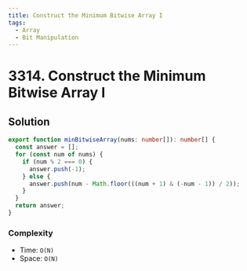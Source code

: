 ```yaml
---
title: Construct the Minimum Bitwise Array I
tags:
  - Array
  - Bit Manipulation
---
```


# 3314. Construct the Minimum Bitwise Array I

<Badges>
  <LevelBadge level="easy" />
  <TopicBadge name="Array" slug="array" />
  <TopicBadge name="Bit Manipulation" slug="bit-manipulation" />
</Badges>

## Solution

```typescript filename="solution.ts" copy
export function minBitwiseArray(nums: number[]): number[] {
  const answer = [];
  for (const num of nums) {
    if (num % 2 === 0) {
      answer.push(-1);
    } else {
      answer.push(num - Math.floor(((num + 1) & (-num - 1)) / 2));
    }
  }
  return answer;
}
```

### Complexity

- Time: `O(N)`
- Space: `O(N)`

<ProblemLink
  codingSite="leetcode"
  href="https://leetcode.com/problems/construct-the-minimum-bitwise-array-i"
  title="Construct the Minimum Bitwise Array I"
/>
